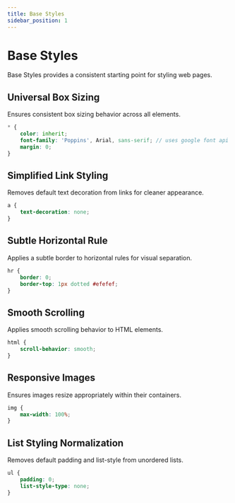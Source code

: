 ```yaml
---
title: Base Styles
sidebar_position: 1
---
```


# Base Styles

Base Styles provides a consistent starting point for styling web pages.

## Universal Box Sizing

Ensures consistent box sizing behavior across all elements.

```scss
* {
    color: inherit;
    font-family: 'Poppins', Arial, sans-serif; // uses google font api
    margin: 0;   
}
```

## Simplified Link Styling
Removes default text decoration from links for cleaner appearance.

```scss
a {
    text-decoration: none;
}
```

## Subtle Horizontal Rule
Applies a subtle border to horizontal rules for visual separation.

```scss
hr {
    border: 0;
    border-top: 1px dotted #efefef;
}
```

## Smooth Scrolling
Applies smooth scrolling behavior to HTML elements.

```scss
html {
    scroll-behavior: smooth;
}
```

## Responsive Images
Ensures images resize appropriately within their containers.

```scss
img {
    max-width: 100%;
}
```

## List Styling Normalization
Removes default padding and list-style from unordered lists.

```scss
ul {
    padding: 0;
    list-style-type: none;
}
```